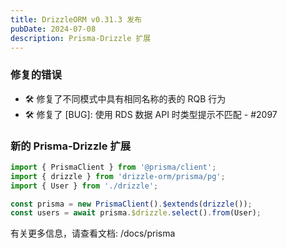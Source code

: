 ```yaml
---
title: DrizzleORM v0.31.3 发布
pubDate: 2024-07-08
description: Prisma-Drizzle 扩展  
---
```


### 修复的错误

- 🛠️ 修复了不同模式中具有相同名称的表的 RQB 行为
- 🛠️ 修复了 [BUG]: 使用 RDS 数据 API 时类型提示不匹配 - #2097

### 新的 Prisma-Drizzle 扩展  

```ts
import { PrismaClient } from '@prisma/client';
import { drizzle } from 'drizzle-orm/prisma/pg';
import { User } from './drizzle';

const prisma = new PrismaClient().$extends(drizzle());
const users = await prisma.$drizzle.select().from(User);
```

有关更多信息，请查看文档: /docs/prisma
